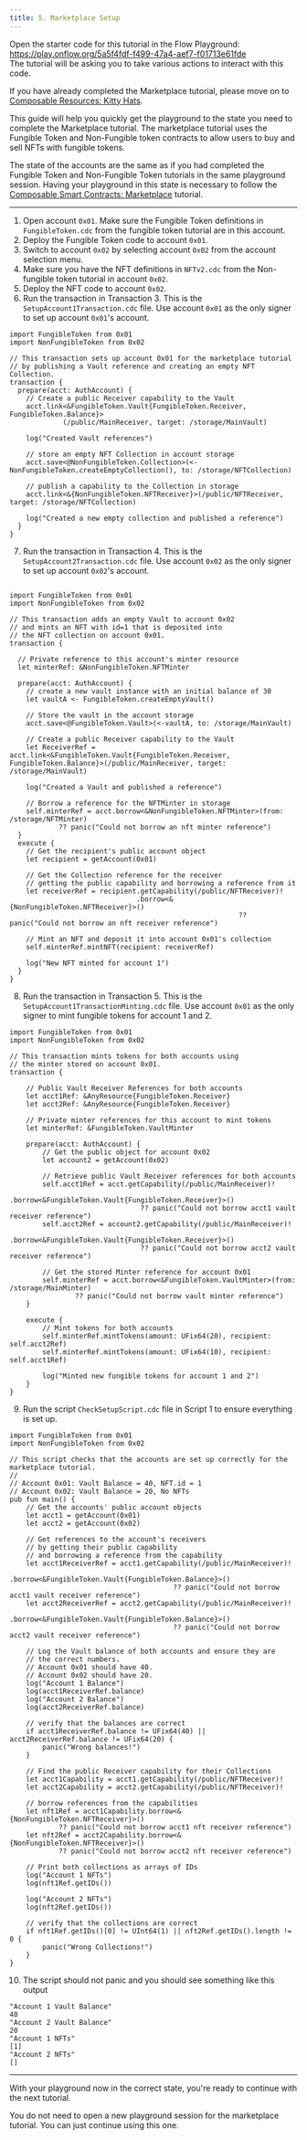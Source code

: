 ```yaml
---
title: 5. Marketplace Setup
---
```



<Callout type="success">

Open the starter code for this tutorial in the Flow Playground: <a href="https://play.onflow.org/5a5f4fdf-f499-47a4-aef7-f01713e61fde" target="_blank">https://play.onflow.org/5a5f4fdf-f499-47a4-aef7-f01713e61fde</a><br/>The tutorial will be asking you to take various actions to interact with this code.

</Callout>

If you have already completed the Marketplace tutorial, please move on to [Composable Resources: Kitty Hats](/tutorial/cadence/07-resources-compose/).

This guide will help you quickly get the playground to the state you need to complete the Marketplace tutorial. The marketplace tutorial uses the Fungible Token and Non-Fungible token contracts to allow users to buy and sell NFTs with fungible tokens.

The state of the accounts are the same as if you had completed the Fungible Token and Non-Fungible Token tutorials in the same playground session. Having your playground in this state is necessary to follow the [Composable Smart Contracts: Marketplace](doc:composable-smart-contracts-marketplace) tutorial.

---

1. Open account `0x01`. Make sure the Fungible Token definitions in `FungibleToken.cdc` from the fungible token tutorial are in this account.
2. Deploy the Fungible Token code to account `0x01`.
3. Switch to account `0x02` by selecting account `0x02` from the account selection menu.
4. Make sure you have the NFT definitions in `NFTv2.cdc` from the Non-fungible token tutorial in account `0x02`.
5. Deploy the NFT code to account `0x02`.
6. Run the transaction in Transaction 3. This is the `SetupAccount1Transaction.cdc` file. Use account `0x01` as the only signer to set up account `0x01`'s account.

```cadence:title=SetupAccount1Transaction.cdc
import FungibleToken from 0x01
import NonFungibleToken from 0x02

// This transaction sets up account 0x01 for the marketplace tutorial
// by publishing a Vault reference and creating an empty NFT Collection.
transaction {
  prepare(acct: AuthAccount) {
    // Create a public Receiver capability to the Vault
    acct.link<&FungibleToken.Vault{FungibleToken.Receiver, FungibleToken.Balance}>
             (/public/MainReceiver, target: /storage/MainVault)

    log("Created Vault references")

    // store an empty NFT Collection in account storage
    acct.save<@NonFungibleToken.Collection>(<-NonFungibleToken.createEmptyCollection(), to: /storage/NFTCollection)

    // publish a capability to the Collection in storage
    acct.link<&{NonFungibleToken.NFTReceiver}>(/public/NFTReceiver, target: /storage/NFTCollection)

    log("Created a new empty collection and published a reference")
  }
}
```

7. Run the transaction in Transaction 4. This is the `SetupAccount2Transaction.cdc` file. Use account `0x02` as the only signer to set up account `0x02`'s account.

```cadence:title=SetupAccount2Transaction.cdc

import FungibleToken from 0x01
import NonFungibleToken from 0x02

// This transaction adds an empty Vault to account 0x02
// and mints an NFT with id=1 that is deposited into
// the NFT collection on account 0x01.
transaction {

  // Private reference to this account's minter resource
  let minterRef: &NonFungibleToken.NFTMinter

  prepare(acct: AuthAccount) {
    // create a new vault instance with an initial balance of 30
    let vaultA <- FungibleToken.createEmptyVault()

    // Store the vault in the account storage
    acct.save<@FungibleToken.Vault>(<-vaultA, to: /storage/MainVault)

    // Create a public Receiver capability to the Vault
    let ReceiverRef = acct.link<&FungibleToken.Vault{FungibleToken.Receiver, FungibleToken.Balance}>(/public/MainReceiver, target: /storage/MainVault)

    log("Created a Vault and published a reference")

    // Borrow a reference for the NFTMinter in storage
    self.minterRef = acct.borrow<&NonFungibleToken.NFTMinter>(from: /storage/NFTMinter)
            ?? panic("Could not borrow an nft minter reference")
  }
  execute {
    // Get the recipient's public account object
    let recipient = getAccount(0x01)

    // Get the Collection reference for the receiver
    // getting the public capability and borrowing a reference from it
    let receiverRef = recipient.getCapability(/public/NFTReceiver)!
                               .borrow<&{NonFungibleToken.NFTReceiver}>()
                                                        ?? panic("Could not borrow an nft receiver reference")

    // Mint an NFT and deposit it into account 0x01's collection
    self.minterRef.mintNFT(recipient: receiverRef)

    log("New NFT minted for account 1")
  }
}
```

8. Run the transaction in Transaction 5. This is the `SetupAccount1TransactionMinting.cdc` file. Use account `0x01` as the only signer to mint fungible tokens for account 1 and 2.

```cadence:title=SetupAccount1TransactionMinting.cdc
import FungibleToken from 0x01
import NonFungibleToken from 0x02

// This transaction mints tokens for both accounts using
// the minter stored on account 0x01.
transaction {

    // Public Vault Receiver References for both accounts
    let acct1Ref: &AnyResource{FungibleToken.Receiver}
    let acct2Ref: &AnyResource{FungibleToken.Receiver}

    // Private minter references for this account to mint tokens
    let minterRef: &FungibleToken.VaultMinter

    prepare(acct: AuthAccount) {
        // Get the public object for account 0x02
        let account2 = getAccount(0x02)

        // Retrieve public Vault Receiver references for both accounts
        self.acct1Ref = acct.getCapability(/public/MainReceiver)!
                    .borrow<&FungibleToken.Vault{FungibleToken.Receiver}>()
                                ?? panic("Could not borrow acct1 vault receiver reference")
        self.acct2Ref = account2.getCapability(/public/MainReceiver)!
                    .borrow<&FungibleToken.Vault{FungibleToken.Receiver}>()
                                ?? panic("Could not borrow acct2 vault receiver reference")

        // Get the stored Minter reference for account 0x01
        self.minterRef = acct.borrow<&FungibleToken.VaultMinter>(from: /storage/MainMinter)
                ?? panic("Could not borrow vault minter reference")
    }

    execute {
        // Mint tokens for both accounts
        self.minterRef.mintTokens(amount: UFix64(20), recipient: self.acct2Ref)
        self.minterRef.mintTokens(amount: UFix64(10), recipient: self.acct1Ref)

        log("Minted new fungible tokens for account 1 and 2")
    }
}
```

9. Run the script `CheckSetupScript.cdc` file in Script 1 to ensure everything is set up.

```cadence:title=CheckSetupScript.cdc
import FungibleToken from 0x01
import NonFungibleToken from 0x02

// This script checks that the accounts are set up correctly for the marketplace tutorial.
//
// Account 0x01: Vault Balance = 40, NFT.id = 1
// Account 0x02: Vault Balance = 20, No NFTs
pub fun main() {
    // Get the accounts' public account objects
    let acct1 = getAccount(0x01)
    let acct2 = getAccount(0x02)

    // Get references to the account's receivers
    // by getting their public capability
    // and borrowing a reference from the capability
    let acct1ReceiverRef = acct1.getCapability(/public/MainReceiver)!
                          .borrow<&FungibleToken.Vault{FungibleToken.Balance}>()
                                        ?? panic("Could not borrow acct1 vault receiver reference")
    let acct2ReceiverRef = acct2.getCapability(/public/MainReceiver)!
                          .borrow<&FungibleToken.Vault{FungibleToken.Balance}>()
                                        ?? panic("Could not borrow acct2 vault receiver reference")

    // Log the Vault balance of both accounts and ensure they are
    // the correct numbers.
    // Account 0x01 should have 40.
    // Account 0x02 should have 20.
    log("Account 1 Balance")
    log(acct1ReceiverRef.balance)
    log("Account 2 Balance")
    log(acct2ReceiverRef.balance)

    // verify that the balances are correct
    if acct1ReceiverRef.balance != UFix64(40) || acct2ReceiverRef.balance != UFix64(20) {
        panic("Wrong balances!")
    }

    // Find the public Receiver capability for their Collections
    let acct1Capability = acct1.getCapability(/public/NFTReceiver)!
    let acct2Capability = acct2.getCapability(/public/NFTReceiver)!

    // borrow references from the capabilities
    let nft1Ref = acct1Capability.borrow<&{NonFungibleToken.NFTReceiver}>()
            ?? panic("Could not borrow acct1 nft receiver reference")
    let nft2Ref = acct2Capability.borrow<&{NonFungibleToken.NFTReceiver}>()
            ?? panic("Could not borrow acct2 nft receiver reference")

    // Print both collections as arrays of IDs
    log("Account 1 NFTs")
    log(nft1Ref.getIDs())

    log("Account 2 NFTs")
    log(nft2Ref.getIDs())

    // verify that the collections are correct
    if nft1Ref.getIDs()[0] != UInt64(1) || nft2Ref.getIDs().length != 0 {
        panic("Wrong Collections!")
    }
}
```

10. The script should not panic and you should see something like this output

```
"Account 1 Vault Balance"
40
"Account 2 Vault Balance"
20
"Account 1 NFTs"
[1]
"Account 2 NFTs"
[]
```

---

With your playground now in the correct state, you're ready to continue with the next tutorial.

You do not need to open a new playground session for the marketplace tutorial. You can just continue using this one.
